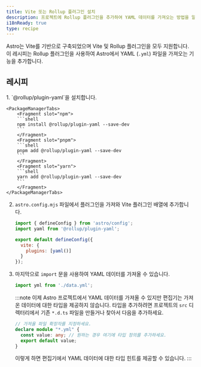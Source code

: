 ```yaml
---
title: Vite 또는 Rollup 플러그인 설치
description: 프로젝트에 Rollup 플러그인을 추가하여 YAML 데이터를 가져오는 방법을 알아보세요.
i18nReady: true
type: recipe
---
```


Astro는 Vite를 기반으로 구축되었으며 Vite 및 Rollup 플러그인을 모두 지원합니다. 이 레시피는 Rollup 플러그인을 사용하여 Astro에서 YAML (`.yml`) 파일을 가져오는 기능을 추가합니다.

## 레시피

<Steps>
1. `@rollup/plugin-yaml`을 설치합니다.

    <PackageManagerTabs>
        <Fragment slot="npm">
        ```shell
        npm install @rollup/plugin-yaml --save-dev
        ```
        </Fragment>
        <Fragment slot="pnpm">
        ```shell
        pnpm add @rollup/plugin-yaml --save-dev
        ```
        </Fragment>
        <Fragment slot="yarn">
        ```shell
        yarn add @rollup/plugin-yaml --save-dev
        ```
        </Fragment>
    </PackageManagerTabs>

2. `astro.config.mjs` 파일에서 플러그인을 가져와 Vite 플러그인 배열에 추가합니다.

    ```js title="astro.config.mjs" ins={2,5-7}
    import { defineConfig } from 'astro/config';
    import yaml from '@rollup/plugin-yaml';

    export default defineConfig({
      vite: {
        plugins: [yaml()]
      }
    });
    ```


3. 마지막으로 `import` 문을 사용하여 YAML 데이터를 가져올 수 있습니다.

    ```js
    import yml from './data.yml';
    ```

    :::note
    이제 Astro 프로젝트에서 YAML 데이터를 가져올 수 있지만 편집기는 가져온 데이터에 대한 타입을 제공하지 않습니다. 타입을 추가하려면 프로젝트의 `src` 디렉터리에서 기존 `*.d.ts` 파일을 만들거나 찾아서 다음을 추가하세요.
    ```ts title="src/files.d.ts"
    // 가져올 파일 확장자를 지정하세요.
    declare module "*.yml" {
      const value: any; // 원하는 경우 여기에 타입 정의를 추가하세요.
      export default value;
    }
    ```
    이렇게 하면 편집기에서 YAML 데이터에 대한 타입 힌트를 제공할 수 있습니다.
    :::
</Steps>